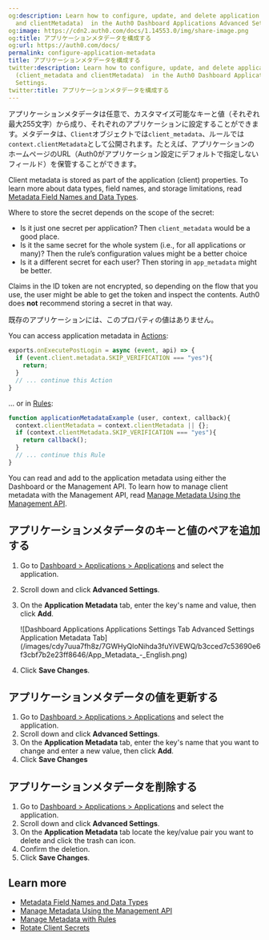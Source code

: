 ```yaml
---
og:description: Learn how to configure, update, and delete application metadata (client_metadata
  and clientMetadata)  in the Auth0 Dashboard Applications Advanced Settings.
og:image: https://cdn2.auth0.com/docs/1.14553.0/img/share-image.png
og:title: アプリケーションメタデータを構成する
og:url: https://auth0.com/docs/
permalink: configure-application-metadata
title: アプリケーションメタデータを構成する
twitter:description: Learn how to configure, update, and delete application metadata
  (client_metadata and clientMetadata)  in the Auth0 Dashboard Applications Advanced
  Settings.
twitter:title: アプリケーションメタデータを構成する
---
```


アプリケーションメタデータは任意で、カスタマイズ可能なキーと値（それぞれ最大255文字）から成り、それぞれのアプリケーションに設定することができます。メタデータは、`Client`オブジェクトでは`client_metadata`、ルールでは`context.clientMetadata`として公開されます。たとえば、アプリケーションのホームページのURL（Auth0がアプリケーション設定にデフォルトで指定しないフィールド）を保管することができます。

Client metadata is stored as part of the application (client) properties. To learn more about data types, field names, and storage limitations, read [Metadata Field Names and Data Types](/docs/manage-users/user-accounts/metadata/metadata-fields-data).

<Card title="Where to store client secrets">

Where to store the secret depends on the scope of the secret:

* Is it just one secret per application? Then `client_metadata` would be a good place.
* Is it the same secret for the whole system (i.e., for all applications or many)? Then the rule’s configuration values might be a better choice
* Is it a different secret for each user? Then storing in `app_metadata` might be better.

</Card>

<Warning>

Claims in the ID token are not encrypted, so depending on the flow that you use, the user might be able to get the token and inspect the contents. Auth0 does **not** recommend storing a secret in that way.

</Warning>

既存のアプリケーションには、このプロパティの値はありません。

You can access application metadata in [Actions](/docs/customize/actions):

```js lines
exports.onExecutePostLogin = async (event, api) => {
  if (event.client.metadata.SKIP_VERIFICATION === "yes"){
    return;
  }
  // ... continue this Action
}
```

... or in [Rules](/docs/customize/rules):

```javascript lines
function applicationMetadataExample (user, context, callback){
  context.clientMetadata = context.clientMetadata || {};
  if (context.clientMetadata.SKIP_VERIFICATION === "yes"){
    return callback();
  }
  // ... continue this Rule
}
```






You can read and add to the application metadata using either the Dashboard or the <Tooltip tip="Management API: A product to allow customers to perform administrative tasks." cta="View Glossary" href="/docs/glossary?term=Management+API">Management API</Tooltip>. To learn how to manage client metadata with the Management API, read [Manage Metadata Using the Management API](/docs/manage-users/user-accounts/metadata/manage-metadata-api).

## アプリケーションメタデータのキーと値のペアを追加する

1. Go to [Dashboard > Applications > Applications](https://manage.auth0.com/#/applications) and select the application.
2. Scroll down and click **Advanced Settings**.
3. On the **Application Metadata** tab, enter the key's name and value, then click **Add**.

   <Frame>![Dashboard Applications Applications Settings Tab Advanced Settings Application Metadata Tab](/images/cdy7uua7fh8z/7GWHyQloNihda3fuYiVEWQ/b3cced7c53690e6f3cbf7b2e23ff8646/App_Metadata_-_English.png)</Frame>
4. Click **Save Changes**.

## アプリケーションメタデータの値を更新する

1. Go to [Dashboard > Applications > Applications](https://manage.auth0.com/#/applications) and select the application.
2. Scroll down and click **Advanced Settings**.
3. On the **Application Metadata** tab, enter the key's name that you want to change and enter a new value, then click **Add**.
4. Click **Save Changes**

## アプリケーションメタデータを削除する

1. Go to [Dashboard > Applications > Applications](https://manage.auth0.com/#/applications) and select the application.
2. Scroll down and click **Advanced Settings**.
3. On the **Application Metadata** tab locate the key/value pair you want to delete and click the trash can icon.
4. Confirm the deletion.
5. Click **Save Changes**.

## Learn more

* [Metadata Field Names and Data Types](/docs/manage-users/user-accounts/metadata/metadata-fields-data)
* [Manage Metadata Using the Management API](/docs/manage-users/user-accounts/metadata/manage-metadata-api)
* [Manage Metadata with Rules](/docs/manage-users/user-accounts/metadata/manage-metadata-rules)
* [Rotate Client Secrets](/docs/get-started/applications/rotate-client-secret)